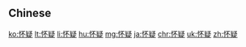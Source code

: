 {{also|懷疑}}
==Chinese==
{{zh-see|懷疑}}

[[ko:怀疑]]
[[lt:怀疑]]
[[li:怀疑]]
[[hu:怀疑]]
[[mg:怀疑]]
[[ja:怀疑]]
[[chr:怀疑]]
[[uk:怀疑]]
[[zh:怀疑]]